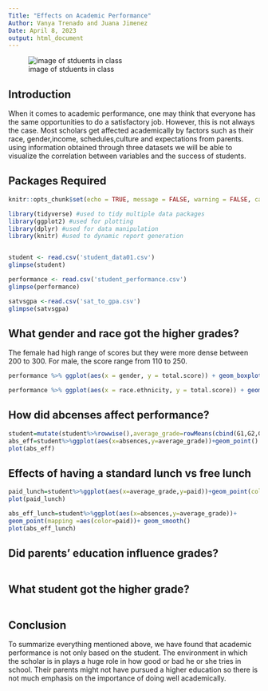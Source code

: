 ```yaml
---
Title: "Effects on Academic Performance"
Author: Vanya Trenado and Juana Jimenez
Date: April 8, 2023
output: html_document
---
```



![image of stduents in class](https://s2.research.com/wp-content/uploads/2020/12/24112827/American-Students-Classroom-1-760x380.png)


## Introduction

When it comes to academic performance, one may think that everyone has the same opportunities to do a satisfactory job. However, this is not always the case. Most scholars get affected academically by factors such as their race, gender,income, schedules,culture and expectations from parents. using information obtained through three datasets we will be able to visualize the correlation between variables and the success of students. 

## Packages Required
```r
knitr::opts_chunk$set(echo = TRUE, message = FALSE, warning = FALSE, cache = TRUE)
```


```r
library(tidyverse) #used to tidy multiple data packages
library(ggplot2) #used for plotting
library(dplyr) #used for data manipulation
library(knitr) #used to dynamic report generation


student <- read.csv('student_data01.csv')
glimpse(student)

performance <- read.csv('student_performance.csv')
glimpse(performance)

satvsgpa <-read.csv('sat_to_gpa.csv')
glimpse(satvsgpa)
```

## What gender and race got the higher grades?

The female had high range of scores but they were more dense between 200 to 300. For male, the score range from 110 to 250.

```r
performance %>% ggplot(aes(x = gender, y = total.score)) + geom_boxplot(alpha = .5, color = "pink")

performance %>% ggplot(aes(x = race.ethnicity, y = total.score)) + geom_boxplot(alpha = .5, color = "pink")

```

## How did abcenses affect performance?

```r
student=mutate(student%>%rowwise(),average_grade=rowMeans(cbind(G1,G2,G3)))
abs_eff=student%>%ggplot(aes(x=absences,y=average_grade))+geom_point()
plot(abs_eff)
```

## Effects of having a standard lunch vs free lunch
```r
paid_lunch=student%>%ggplot(aes(x=average_grade,y=paid))+geom_point(color="blue")
plot(paid_lunch)

abs_eff_lunch=student%>%ggplot(aes(x=absences,y=average_grade))+
geom_point(mapping =aes(color=paid))+ geom_smooth()
plot(abs_eff_lunch)
```

## Did parents' education influence grades?
```r

```

## What student got the higher grade?
```r

```

## Conclusion

To summarize everything mentioned above, we have found that academic performance is not only based on the student. The environment in which the scholar is in plays a huge role in how good or bad he or she tries in school. Their parents might not have pursued a higher education so there is not much emphasis on the importance of doing well academically. 